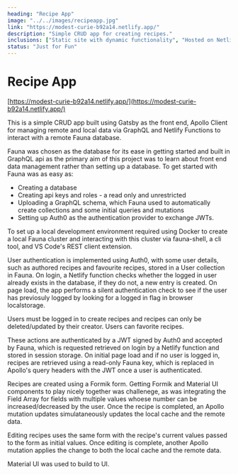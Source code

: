 ```yaml
---
heading: "Recipe App"
image: "../../images/recipeapp.jpg"
link: "https://modest-curie-b92a14.netlify.app/"
description: "Simple CRUD app for creating recipes."
inclusions: ["Static site with dynamic functionality", "Hosted on Netlify", "Built with Gatsby and Material UI", "Apollo Client", "FaunaDB", "Auth0"]
status: "Just for Fun"
---
```

# Recipe App

[https://modest-curie-b92a14.netlify.app/](https://modest-curie-b92a14.netlify.app/)

This is a simple CRUD app built using Gatsby as the front end, Apollo Client for managing remote and local data via GraphQL and Netlify Functions to interact with a remote Fauna database.

Fauna was chosen as the database for its ease in getting started and built in GraphQL api as the primary aim of this project was to learn about front end data management rather than setting up a database. To get started with Fauna was as easy as:
- Creating a database
- Creating api keys and roles - a read only and unrestricted
- Uploading a GraphQL schema, which Fauna used to automatically create collections and some initial queries and mutations
- Setting up Auth0 as the authentication provider to exchange JWTs.

To set up a local development environment required using Docker to create a local Fauna cluster and interacting with this cluster via fauna-shell, a cli tool, and VS Code's REST client extension.

User authentication is implemented using Auth0, with some user details, such as authored recipes and favourite recipes, stored in a User collection in Fauna. On login, a Netlify function checks whether the logged in user already exists in the database, if they do not, a new entry is created. On page load, the app performs a silent authentication check to see if the user has previosuly logged by looking for a logged in flag in browser localstorage.

Users must be logged in to create recipes and recipes can only be deleted/updated by their creator. Users can favorite recipes.

These actions are authenticated by a JWT signed by Auth0 and accepted by Fauna, which is requested retrieved on login by a Netlify function and stored in session storage. On initial page load and if no user is logged in, recipes are retrieved using a read-only Fauna key, which is replaced in Apollo's query headers with the JWT once a user is authenticated.

Recipes are created using a Formik form. Getting Formik and Material UI components to play nicely together was challenege, as was integrating the Field Array for fields with multiple values whoese number can be increased/decreased by the user. Once the recipe is completed, an Apollo mutation updates simulataneously updates the local cache and the remote data.

Editing recipes uses the same form with the recipe's current values passed to the form as initial values. Once editing is complete, another Apollo mutation applies the change to both the local cache and the remote data.

Material UI was used to build to UI.